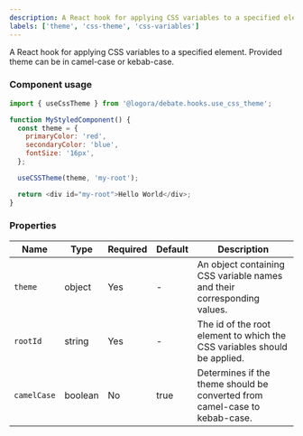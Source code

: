 ```yaml
---
description: A React hook for applying CSS variables to a specified element.
labels: ['theme', 'css-theme', 'css-variables']
---
```


A React hook for applying CSS variables to a specified element.
Provided theme can be in camel-case or kebab-case.

### Component usage 

```js
import { useCssTheme } from '@logora/debate.hooks.use_css_theme';

function MyStyledComponent() {
  const theme = {
    primaryColor: 'red',
    secondaryColor: 'blue',
    fontSize: '16px',
  };

  useCSSTheme(theme, 'my-root');

  return <div id="my-root">Hello World</div>;
}
```


### Properties

| Name       | Type   | Required | Default | Description                                                   |
| ---------- | ------ | -------- | ------- | ------------------------------------------------------------- |
| `theme`    | object | Yes      | -       | An object containing CSS variable names and their corresponding values. |
| `rootId`   | string | Yes      | -       | The id of the root element to which the CSS variables should be applied. |
| `camelCase`| boolean| No       | true    | Determines if the theme should be converted from camel-case to kebab-case. |
